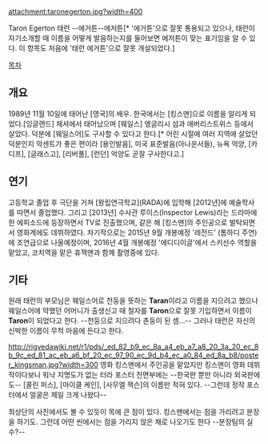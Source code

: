 attachment:taronegerton.jpg?width=400

Taron Egerton
태런 --에거튼--에저튼[* '에거튼'으로 잘못 통용되고 있으나, 태런이 자기소개할 때 이름을 어떻게 발음하는지를 들어보면 에저튼이 맞는 표기임을 알 수 있다. 이 항목도 처음에 '태런 에거튼'으로 잘못 개설되었다.]

[[목차]]
== 개요 ==
1989년 11월 10일에 태어난 [영국]의 배우. 한국에서는 [킹스맨]으로 이름을 알리게 되었다.[잉글랜드] 체셔에서 태어났으며 [웨일스] 앵글리시 섬과 애버리스트위스 등에서 살았다. 덕분에 [웨일스어]도 구사할 수 있다고 한다.[* 어린 시절에 여러 지역에 살았던 덕분인지 악센트가 좋은 편이라 [용인발음], 미국 표준발음(아나운서들), 뉴욕 억양, [카디프], [글래스고], [리버풀], [런던] 억양도 곧잘 구사한다고.]

== 연기 ==

고등학교 졸업 후 극단을 거쳐 [왕립연극학교](RADA)에 입학해 [2012년]에 예술학사를 따면서 졸업했다. 그리고 [2013년] 수사관 루이스(Inspector Lewis)라는 드라마에 한 에피소드에 등장하면서 TV로 진출했으며, 같은 해 [킹스맨]의 주인공으로 발탁되면서 영화계에도 데뷔하였다. 차기작으로는 2015년 9월 개봉예정 '레전드' (톰하디 주연)에 조연급으로 나올예정이며, 2016년 4월 개봉예정 '에디디이글'에서 스키선수 역할을 맡았고, 코치역을 맡은 휴잭맨과 함께 촬영중에 있다.

== 기타 ==

원래 태런의 부모님은 웨일스어로 천둥을 뜻하는 '''Taran'''이라고 이름을 지으려고 했으나 웨일스어에 약했던 어머니가 출생신고 때 철자를 '''Taron'''으로 잘못 기입하면서 이름이 '''Taron'''이 되었다고 한다. --천둥으로 지으려다 촌둥이 된 셈...-- 그러나 태런은 자신의 신박한 이름이 무척 마음에 든다고 한다.

http://rigvedawiki.net/r1/pds/_ed_82_b9_ec_8a_a4_eb_a7_a8_20_3a_20_ec_8b_9c_ed_81_ac_eb_a6_bf_20_ec_97_90_ec_9d_b4_ec_a0_84_ed_8a_b8/poster_kingsman.jpg?width=300
영화 킹스맨에서 주인공을 맡았지만 킹스맨이 영화 데뷔작이다보니 워낙 지명도가 없는 터라 포스터 전면부에는 --한국판 뿐만 아니라 외국판에도-- [콜린 퍼스], [마이클 케인], [사무엘 잭슨]의 이름만 적혀 있다. --그런데 정작 포스터에서 얼굴은 제일 크게 나왔다--

최상단의 사진에서도 볼 수 있듯이 목에 큰 점이 있다. 킹스맨에서는 점을 가리려고 분장을 하기도. 그런데 어떤 씬에서는 점을 가리지 않은 채로 나오기도 한다 --분장팀의 실수?--
